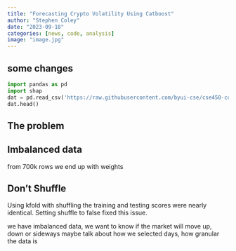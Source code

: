 ```yaml
---
title: "Forecasting Crypto Volatility Using Catboost"
author: "Stephen Coley"
date: "2023-09-18"
categories: [news, code, analysis]
image: "image.jpg"
---
```



## some changes

```python
import pandas as pd
import shap
dat = pd.read_csv('https://raw.githubusercontent.com/byui-cse/cse450-course/master/data/housing.csv')
dat.head()
```

## The problem

## Imbalanced data

from 700k rows we end up with 
weights

## Don't Shuffle

Using kfold with shuffling the training and testing scores were nearly identical. Setting shuffle to false fixed this issue. 

we have imbalanced data, we want to know if the market will move up, down or sideways
maybe talk about how we selected days, how granular the data is

